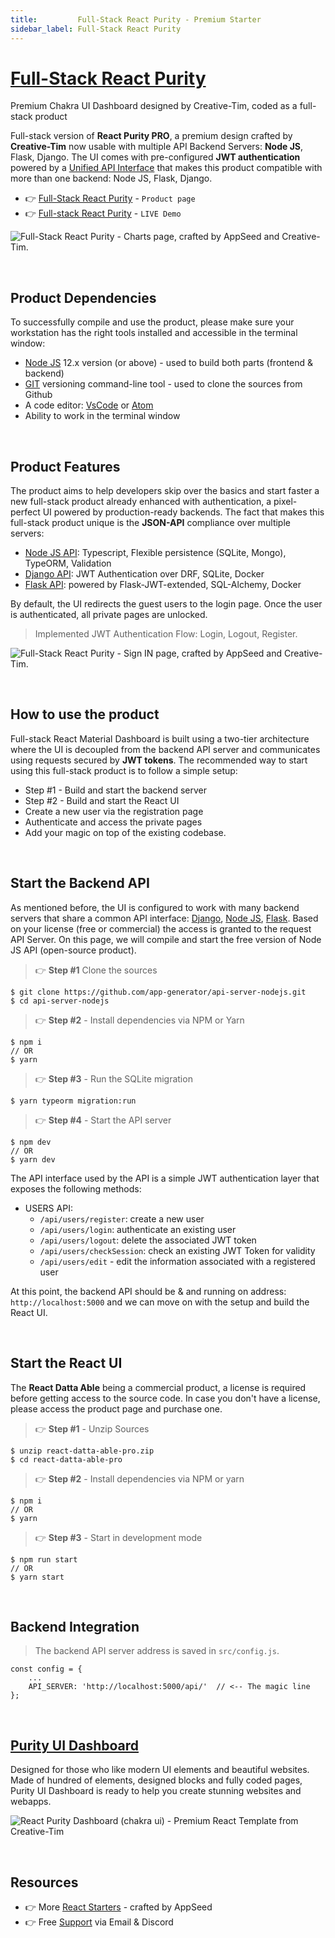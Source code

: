 ```yaml
---
title:         Full-Stack React Purity - Premium Starter 
sidebar_label: Full-Stack React Purity
---
```


# [Full-Stack React Purity](https://appseed.us/product/purity-dashboard-pro/full-stack/react/)

<SubHeading> Premium Chakra UI Dashboard designed by Creative-Tim, coded as a full-stack product </SubHeading>

Full-stack version of **React Purity PRO**, a premium design crafted by **Creative-Tim** now usable with multiple API Backend Servers: **Node JS**, Flask, Django. 
The UI comes with pre-configured **JWT authentication** powered by a [Unified API Interface](../../boilerplate-code/api-server/api-unified-definition.mdx) 
that makes this product compatible with more than one backend: Node JS, Flask, Django.

- 👉 [Full-Stack React Purity](https://appseed.us/product/purity-dashboard-pro/full-stack/react/) - `Product page`
- 👉 [Full-stack React Purity](https://fullstack-react-purity-dashboard.appseed-srv1.com/#/auth/authentication/sign-in/basic) - `LIVE Demo`

![Full-Stack React Purity - Charts page, crafted by AppSeed and Creative-Tim.](https://user-images.githubusercontent.com/51070104/226539568-b2b37eb8-094b-46af-8d09-671191a41606.png)

<br />

## Product Dependencies

To successfully compile and use the product, please make sure your workstation has the right tools installed and accessible in the terminal window:

- [Node JS](https://nodejs.org/en/) 12.x version (or above) - used to build both parts (frontend & backend)
- [GIT](https://git-scm.com/) versioning command-line tool - used to clone the sources from Github
- A code editor: [VsCode](https://code.visualstudio.com/) or [Atom](https://atom.io/)
- Ability to work in the terminal window

<br />

## Product Features

The product aims to help developers skip over the basics and start faster a new full-stack product already enhanced with authentication, a pixel-perfect UI powered by production-ready backends. 
The fact that makes this full-stack product unique is the **JSON-API** compliance over multiple servers:

- [Node JS API](../../boilerplate-code/api-server/node-js.mdx): Typescript, Flexible persistence (SQLite, Mongo), TypeORM, Validation
- [Django API](../../boilerplate-code/api-server/django.mdx): JWT Authentication over DRF, SQLite, Docker
- [Flask API](../../boilerplate-code/api-server/flask.mdx): powered by Flask-JWT-extended, SQL-Alchemy, Docker

By default, the UI redirects the guest users to the login page. Once the user is authenticated, all private pages are unlocked.

> Implemented JWT Authentication Flow: Login, Logout, Register.

![Full-Stack React Purity - Sign IN page, crafted by AppSeed and Creative-Tim.](https://user-images.githubusercontent.com/51070104/226540211-5bdfa0d8-f36c-47c2-aeba-e9733cee3d45.png)

<br />

## **How to use the product**

Full-stack React Material Dashboard is built using a two-tier architecture where the UI is decoupled from the backend API server and communicates using requests secured by **JWT tokens**. The recommended way to start using this full-stack product is to follow a simple setup:

- Step #1 - Build and start the backend server
- Step #2 - Build and start the React UI 
- Create a new user via the registration page
- Authenticate and access the private pages
- Add your magic on top of the existing codebase.

<br />

## Start the Backend API

As mentioned before, the UI is configured to work with many backend servers that share a common API interface: [Django](../../boilerplate-code/api-server/django.mdx), 
[Node JS](../../boilerplate-code/api-server/node-js.mdx), [Flask](../../boilerplate-code/api-server/flask.mdx). 
Based on your license (free or commercial) the access is granted to the request API Server. On this page, we will compile and start the free version of Node JS API (open-source product).

> 👉 **Step #1**  Clone the sources

```
$ git clone https://github.com/app-generator/api-server-nodejs.git
$ cd api-server-nodejs
```

> 👉 **Step #2** - Install dependencies via NPM or Yarn

```
$ npm i
// OR
$ yarn
```

> 👉 **Step #3** - Run the SQLite migration

```
$ yarn typeorm migration:run
```

> 👉 **Step #4** - Start the API server

```
$ npm dev
// OR
$ yarn dev
```

The API interface used by the API is a simple JWT authentication layer that exposes the following methods:

- USERS API:
  - `/api/users/register`: create a new user
  - `/api/users/login`: authenticate an existing user
  - `/api/users/logout`: delete the associated JWT token
  - `/api/users/checkSession`: check an existing JWT Token for validity
  - `/api/users/edit` - edit the information associated with a registered user

At this point, the backend API should be & and running on address: `http://localhost:5000` and we can move on with the setup and build the React UI.

<br />

## Start the React UI

The **React Datta Able** being a commercial product, a license is required before getting access to the source code. 
In case you don't have a license, please access the product page and purchase one.

> 👉 **Step #1** - Unzip Sources 

```
$ unzip react-datta-able-pro.zip
$ cd react-datta-able-pro
```

> 👉 **Step #2** - Install dependencies via NPM or yarn

```
$ npm i
// OR
$ yarn
```

> 👉 **Step #3** - Start in development mode

```
$ npm run start
// OR
$ yarn start
```

<br />

## Backend Integration

> The backend API server address is saved in `src/config.js`.

```
const config = {
    ...
    API_SERVER: 'http://localhost:5000/api/'  // <-- The magic line
};
```

<br />

## [Purity UI Dashboard](https://www.creative-tim.com/product/purity-ui-dashboard?AFFILIATE=128200)

Designed for those who like modern UI elements and beautiful websites. 
Made of hundred of elements, designed blocks and fully coded pages, Purity UI Dashboard is ready to help you create stunning websites and webapps.

![React Purity Dashboard (chakra ui) - Premium React Template from Creative-Tim](https://user-images.githubusercontent.com/51070104/226539954-aa62adb8-bf9d-4e1e-8ff5-a5d78e345f1a.png)

<br />

## Resources

- 👉 More [React Starters](https://appseed.us/admin-dashboards/react/) - crafted by AppSeed
- 👉 Free [Support](https://appseed.us/support/) via Email & Discord
